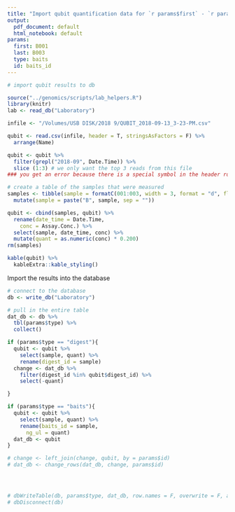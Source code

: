 ```yaml
---
title: "Import qubit quantification data for `r params$first` - `r params$last`"
output:
  pdf_document: default
  html_notebook: default
params:
  first: B001
  last: B003
  type: baits
  id: baits_id
---
```



```r
# import qubit results to db

source("../genomics/scripts/lab_helpers.R")
library(knitr)
lab <- read_db("Laboratory")

infile <- "/Volumes/USB DISK/2018 9/QUBIT_2018-09-13_3-23-PM.csv"
```



```r
qubit <- read.csv(infile, header = T, stringsAsFactors = F) %>% 
  arrange(Name)

qubit <- qubit %>% 
  filter(grepl("2018-09", Date.Time)) %>% 
  slice (1:3) # we only want the top 3 reads from this file
### you get an error because there is a special symbol in the header row, change micro symbol to u ####

# create a table of the samples that were measured
samples <- tibble(sample = formatC(001:003, width = 3, format = "d", flag = "0")) %>% 
  mutate(sample = paste("B", sample, sep = ""))

qubit <- cbind(samples, qubit) %>% 
  rename(date_time = Date.Time, 
    conc = Assay.Conc.) %>% 
  select(sample, date_time, conc) %>% 
  mutate(quant = as.numeric(conc) * 0.200)
rm(samples)

kable(qubit) %>% 
  kableExtra::kable_styling()

```
Import the results into the database 
```r

# connect to the database
db <- write_db("Laboratory")

# pull in the entire table
dat_db <- db %>%
  tbl(params$type) %>%
  collect()

if (params$type == "digest"){
  qubit <- qubit %>%
    select(sample, quant) %>%
    rename(digest_id = sample)
  change <- dat_db %>%
    filter(digest_id %in% qubit$digest_id) %>%
    select(-quant)

}

if (params$type == "baits"){
  qubit <- qubit %>% 
    select(sample, quant) %>% 
    rename(baits_id = sample, 
      ng_ul = quant)
  dat_db <- qubit
}

# change <- left_join(change, qubit, by = params$id)
# dat_db <- change_rows(dat_db, change, params$id)




# dbWriteTable(db, params$type, dat_db, row.names = F, overwrite = F, append = T)
# dbDisconnect(db)
```


